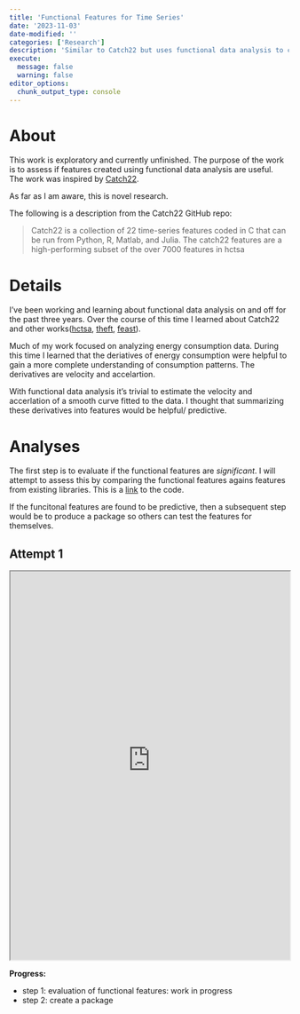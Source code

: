 ```yaml
---
title: 'Functional Features for Time Series'
date: '2023-11-03'
date-modified: ''
categories: ['Research']
description: 'Similar to Catch22 but uses functional data analysis to create features'
execute: 
  message: false
  warning: false
editor_options: 
  chunk_output_type: console
---
```


# About

This work is exploratory and currently unfinished.
The purpose of the work is to assess if features created using functional data analysis are useful.
The work was inspired by [Catch22](https://github.com/hendersontrent/catch22).

As far as I am aware, this is novel research.

The following is a description from the Catch22 GitHub repo:

> Catch22 is a collection of 22 time-series features coded in C that can be run from Python, R, Matlab, and Julia. The catch22 features are a high-performing subset of the over 7000 features in hctsa

# Details

I've been working and learning about functional data analysis on and off for the past three years.
Over the course of this time I learned about Catch22 and other works([hctsa](https://github.com/benfulcher/hctsa), [theft](https://github.com/hendersontrent/theft), [feast](https://cran.r-project.org/web/packages/feasts/index.html)).

Much of my work focused on analyzing energy consumption data.
During this time I learned that the deriatives of energy consumption were helpful to gain a more complete understanding of consumption patterns.
The derivatives are velocity and accelartion.

With functional data analysis it's trivial to estimate the velocity and accerlation of a smooth curve fitted to the data.
I thought that summarizing these derivatives into features would be helpful/ predictive.

# Analyses

The first step is to evaluate if the functional features are *significant*.
I will attempt to assess this by comparing the functional features agains features from existing libraries.
This is a [link]() to the code.

If the funcitonal features are found to be predictive, then a subsequent step would be to produce a package so others can test the features for themselves.

## Attempt 1

::: {=html}
<iframe src="https://kaladin-stormblessed.quarto.pub/functional-features-part1/" width="100%" height="700px"></iframe>
:::


**Progress:**

- step 1: evaluation of functional features: work in progress
- step 2: create a package
